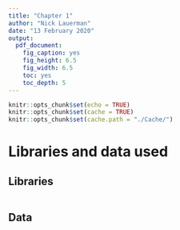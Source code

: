 ```yaml
---
title: "Chapter 1"
author: "Nick Lauerman"
date: "13 February 2020"
output: 
  pdf_document: 
    fig_caption: yes
    fig_height: 6.5
    fig_width: 6.5
    toc: yes
    toc_depth: 5
---
```


```r
knitr::opts_chunk$set(echo = TRUE)
knitr::opts_chunk$set(cache = TRUE)
knitr::opts_chunk$set(cache.path = "./Cache/")
```

# Libraries and data used
## Libraries
```r

```
## Data
```r

```
